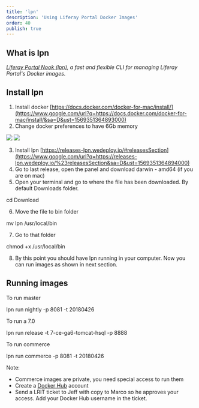 ```yaml
---
title: 'lpn'
description: 'Using Liferay Portal Docker Images'
order: 40
publish: true
---
```


## What is lpn
_[Liferay Portal Nook (lpn)](https://mdelapenya.github.io/lpn/index.html), a fast and flexible CLI for managing Liferay Portal's Docker images._

## Install lpn

1.  Install docker [https://docs.docker.com/docker-for-mac/install/](https://www.google.com/url?q=https://docs.docker.com/docker-for-mac/install/&sa=D&ust=1569351364893000)
2.  Change docker preferences to have 6Gb memory

<Grid>
    <Grid.Item></Grid.Item>
    <Image size="small" float="left" rounded dropShadow src="/images/handbook/tools/lpn/docker-preferences.png" />
    <Image size="small" float="right" rounded dropShadow src="/images/handbook/tools/lpn/docker-memory.png" />
</Grid>

3.  Install lpn [https://releases-lpn.wedeploy.io/#releasesSection](https://www.google.com/url?q=https://releases-lpn.wedeploy.io/%23releasesSection&sa=D&ust=1569351364894000)
4.  Go to last release, open the panel and download darwin - amd64 (if you are on mac)
5.  Open your terminal and go to where the file has been downloaded. By default Downloads folder.

cd Download

6.  Move the file to bin folder

mv lpn /usr/local/bin

7.  Go to that folder

chmod +x /usr/local/bin

8.  By this point you should have lpn running in your computer. Now you can run images as shown in next section.

## Running images

To run master

lpn run nightly -p 8081 -t 20180426

To run a 7.0

lpn run release -t 7-ce-ga6-tomcat-hsql -p 8888

To run commerce

lpn run commerce -p 8081 -t 20180426

Note:

*   Commerce images are private, you need special access to run them
*   Create a [Docker Hub](https://www.google.com/url?q=https://hub.docker.com/&sa=D&ust=1569351364896000) account
*   Send a LRIT ticket to Jeff with copy to Marco so he approves your access. Add your Docker Hub username in the ticket.